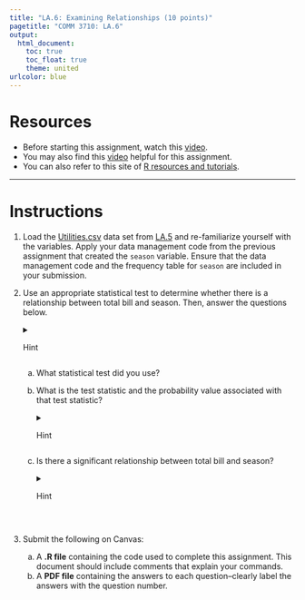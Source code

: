 ```yaml
---
title: "LA.6: Examining Relationships (10 points)"
pagetitle: "COMM 3710: LA.6"
output:
  html_document:
    toc: true
    toc_float: true
    theme: united
urlcolor: blue
---
```


# Resources
- Before starting this assignment, watch this [video](https://youtu.be/IZoCbCQRmUE).
- You may also find this [video](https://youtu.be/2uQCUBtqCfM) helpful for this assignment.
- You can also refer to this site of [R resources and tutorials](https://rpubs.com/yesun/652965).

---

# Instructions
1. Load the [Utilities.csv](https://utah.instructure.com/files/108105204/download?download_frd=1) data set from [LA.5](https://sarakyeo.github.io/COMM-3710/LA/LA.5.html) and re-familiarize yourself with the variables. Apply your data management code from the previous assignment that created the `season` variable. Ensure that the data management code and the frequency table for `season` are included in your submission.
<br>

2. Use an appropriate statistical test to determine whether there is a relationship between total bill and season. Then, answer the questions below.
<details>
<summary>Hint</summary>

   First, identify the level of measurement of the independent and dependent variables. Then, use the chart below to select a statistical test.
   <center>
   <img src="https://sarakyeo.github.io/COMM-3710/LA/LA.6_chart.png"
     alt="LA.6 chart"/>
   </center>
</details>
      a. What statistical test did you use?
      b. What is the test statistic and the probability value associated with that test statistic?
      <details>
      <summary>Hint</summary>
      
         | Hypothesis Test       | Test Statistic Name               | Test Statistic Symbol |
         |-----------------------|-----------------------------------|-----------------------|
         | Chi-squared test      | Chi-squared value                 | $\chi^2$              |
         | t-test                | *t*-value                         | $t$                   |
         | ANOVA                 | *F*-value                         | $F$                   |
         | Pearson's correlation | Pearson's correlation coefficient | $r$                   |
         
         ---
         
         The images below identify the test statistics and *p*-values in R output. Be sure to report the correct values.
         
         <img src="https://sarakyeo.github.io/COMM-3710/LA/LA.6_chisq.png"
     alt="LA.6 chi-sq output"/>
         
         <img src="https://sarakyeo.github.io/COMM-3710/LA/LA.6_t-test.png"
     alt="LA.6 t-test output"/>
         
         <img src="https://sarakyeo.github.io/COMM-3710/LA/LA.6_ANOVA.png"
     alt="LA.6 ANOVA output"/>
         
         <img src="https://sarakyeo.github.io/COMM-3710/LA/LA.6_cor.png"
     alt="LA.6 cor output"/>
</details>
      c. Is there a significant relationship between total bill and season?
<details>
      <summary>Hint</summary>
      
         Check the $p$-value. If $p < 0.05$, then the relationship is significant.
</details>
<br>

3. Submit the following on Canvas:
   (a) A **.R file** containing the code used to complete this assignment. This document should include comments that explain your commands.
   (b) A **PDF file** containing the answers to each question--clearly label the answers with the question number.
